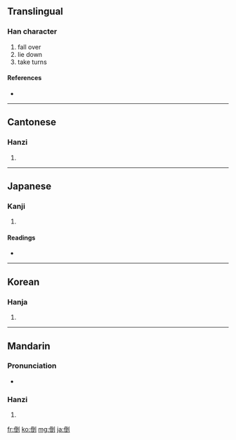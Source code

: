 ==Translingual==

===Han character===
{{Han char|rn=9|rad=人|as=08|sn=10|four=2220<sub>0</sub>|canj=人一土弓 (OMGN)}}

# fall over
# lie down
# take turns

====References====
* {{Han ref|kx=0107.270|dkj=00767|dj=0229.070|hdz=10174.020|uh=5012|ud=20498|bh=ADCB|bd=44491}}

----

==Cantonese==

===Hanzi===
{{yue-hanzi|jyut=|y=dou2}}

# {{defn|Cantonese}}

----

==Japanese==

===Kanji===
{{ja-kanji|grade=c|rs=人08}}

# {{defn|Japanese}}

====Readings====
* {{ja-readings|on=[[とう]] (tō)|kun=[[たおれる]] (taoreru), [[たおす]] (taosu), [[さかさま]] (sakasama)}}

----

==Korean==

===Hanja===
{{ko-hanja|hangeul=도|rv=do|mr=to}}

# {{defn|Korean}}

----

==Mandarin==

===Pronunciation===
* {{audio|zh-dǎo.ogg|audio}}

===Hanzi===
{{cmn-hanzi|pin=[[dǎo]] ([[dao3]])|wg=tao<sup>3</sup>}}

# {{defn|Mandarin}}

[[fr:倒]]
[[ko:倒]]
[[mg:倒]]
[[ja:倒]]